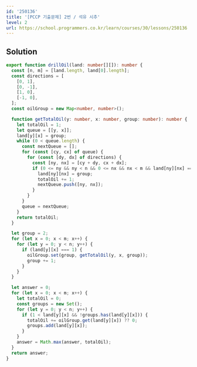 ```yaml
---
id: '250136'
title: '[PCCP 기출문제] 2번 / 석유 시추'
level: 2
url: https://school.programmers.co.kr/learn/courses/30/lessons/250136
---
```


## Solution

```typescript filename="solution.ts" copy
export function drillOil(land: number[][]): number {
  const [n, m] = [land.length, land[0].length];
  const directions = [
    [0, 1],
    [0, -1],
    [1, 0],
    [-1, 0],
  ];
  const oilGroup = new Map<number, number>();

  function getTotalOil(y: number, x: number, group: number): number {
    let totalOil = 1;
    let queue = [[y, x]];
    land[y][x] = group;
    while (0 < queue.length) {
      const nextQueue = [];
      for (const [cy, cx] of queue) {
        for (const [dy, dx] of directions) {
          const [ny, nx] = [cy + dy, cx + dx];
          if (0 <= ny && ny < n && 0 <= nx && nx < m && land[ny][nx] === 1) {
            land[ny][nx] = group;
            totalOil += 1;
            nextQueue.push([ny, nx]);
          }
        }
      }
      queue = nextQueue;
    }
    return totalOil;
  }

  let group = 2;
  for (let x = 0; x < m; x++) {
    for (let y = 0; y < n; y++) {
      if (land[y][x] === 1) {
        oilGroup.set(group, getTotalOil(y, x, group));
        group += 1;
      }
    }
  }

  let answer = 0;
  for (let x = 0; x < m; x++) {
    let totalOil = 0;
    const groups = new Set();
    for (let y = 0; y < n; y++) {
      if (1 < land[y][x] && !groups.has(land[y][x])) {
        totalOil += oilGroup.get(land[y][x]) ?? 0;
        groups.add(land[y][x]);
      }
    }
    answer = Math.max(answer, totalOil);
  }
  return answer;
}
```
